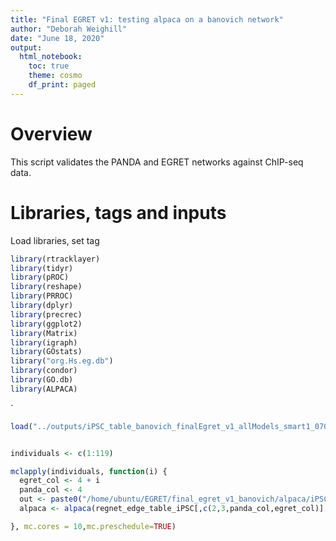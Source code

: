 ```yaml
---
title: "Final EGRET v1: testing alpaca on a banovich network"
author: "Deborah Weighill"
date: "June 18, 2020"
output:
  html_notebook:
    toc: true
    theme: cosmo
    df_print: paged
---
```



# Overview
This script validates the PANDA and EGRET networks against ChIP-seq data.


# Libraries, tags and inputs
Load libraries, set tag

```r
library(rtracklayer)
library(tidyr)
library(pROC)
library(reshape)
library(PRROC)
library(dplyr)
library(precrec)
library(ggplot2)
library(Matrix)
library(igraph)
library(GOstats)
library("org.Hs.eg.db")
library(condor)
library(GO.db)
library(ALPACA)

```
`
```r

load("../outputs/iPSC_table_banovich_finalEgret_v1_allModels_smart1_07042020.RData")


individuals <- c(1:119)

mclapply(individuals, function(i) {
  egret_col <- 4 + i
  panda_col <- 4
  out <- paste0("/home/ubuntu/EGRET/final_egret_v1_banovich/alpaca/iPSC_",i)
  alpaca <- alpaca(regnet_edge_table_iPSC[,c(2,3,panda_col,egret_col)], out, verbose = T)

}, mc.cores = 10,mc.preschedule=TRUE)
```


